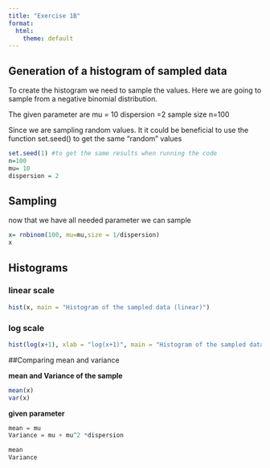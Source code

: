 ---
title: "Exercise 1B"
format:
  html:
    theme: default
---

## Generation of a histogram of sampled data 

To create the histogram we need to sample the values. Here we are going to sample from a negative binomial distribution. 

The given parameter are 
mu = 10
dispersion =2 
sample size n=100

Since we are sampling random values. It it could be beneficial to use the function set.seed() to get the same "random" values 

```{r}
set.seed(1) #to get the same results when running the code 
n=100
mu= 10
dispersion = 2

```

## Sampling 
now that we have all needed parameter we can sample

```{r}
x= rnbinom(100, mu=mu,size = 1/dispersion)
x
``` 


## Histograms


### linear scale 
```{r}

hist(x, main = "Histogram of the sampled data (linear)")


``` 
### log scale 
```{r}
hist(log(x+1), xlab = "log(x+1)", main = "Histogram of the sampled data (log)" )
```

##Comparing mean and variance 

**mean and Variance of the sample**
```{r}
mean(x)
var(x)

```

**given parameter**
```{r}
mean = mu
Variance = mu + mu^2 *dispersion

mean
Variance 

```

